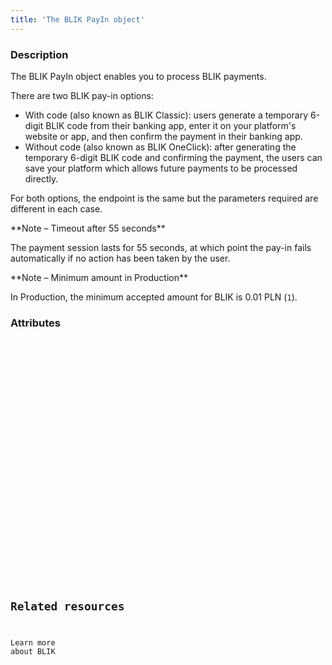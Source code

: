 ```yaml
---
title: 'The BLIK PayIn object'
---
```


  
### Description
The BLIK PayIn object enables you to process BLIK payments.  

There are two BLIK pay-in options:
- With code (also known as BLIK Classic): users generate a temporary 6-digit BLIK code from their banking app, enter it on your platform's website or app, and then confirm the payment in their banking app. 
- Without code (also known as BLIK OneClick): after generating the temporary 6-digit BLIK code and confirming the payment, the users can save your platform which allows future payments to be processed directly. 

For both options, the endpoint is the same but the parameters required are different in each case.
 
<Note>  
**Note – Timeout after 55 seconds** 

The payment session lasts for 55 seconds, at which point the pay-in fails automatically if no action has been taken by the user.
</Note>  

<Note>
**Note – Minimum amount in Production**

In Production, the minimum accepted amount for BLIK is 0.01 PLN (`1`).
</Note>


### Attributes  

<Id />  

<Tag1 />  

<CreationDate />  

<AuthorId2 />  

<DebitedFunds5 />  

<CreditedFunds5 />  

<Fees4 />  

<IpAddress />

<Code />

<Status1 />  

<ResultCode />  

<ResultMessage />  

<ExecutionDate />  

<Type />  

<Nature />  

<CreditedWalletId1 />  

<PaymentType6 />  

<ExecutionType />  

<RedirectURL />  

<ReturnURL3 />  

<StatementDescriptor />  

<BrowserInfo2 />

## Related resources

<Card title="Guide" href="/guides/payment-methods/blik">Learn more about BLIK</Card>